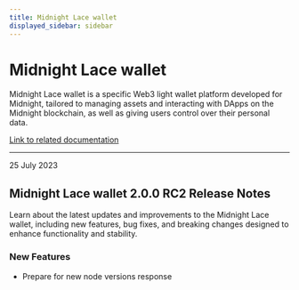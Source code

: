 ```yaml
---
title: Midnight Lace wallet
displayed_sidebar: sidebar
---
```


# Midnight Lace wallet

Midnight Lace wallet is a specific Web3 light wallet platform developed for Midnight, tailored to managing assets and interacting with DApps on the Midnight blockchain, as well as giving users control over their personal data.

[Link to related documentation](https://www.lace.io/)

---

<div 
  style={{
    marginTop: '0',
    fontSize: '1rem',
    fontWeight: 'normal',
    marginBottom: '0.5rem'
  }}
>
  25 July 2023
</div>

## Midnight Lace wallet 2.0.0 RC2 Release Notes

Learn about the latest updates and improvements to the Midnight Lace wallet, including new features, bug fixes, and breaking changes designed to enhance functionality and stability.

### New Features

- Prepare for new node versions response

